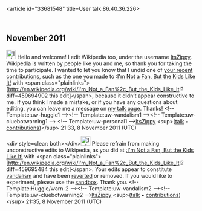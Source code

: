 <article id="33681548" title=User talk:86.40.36.226>
	<talkpage id="33681548" title="User talk:86.40.36.226">

== November 2011 ==

[[File:Information.svg|25px|alt=|link=]] Hello and welcome! I edit Wikipedia too, under the username [[User:ItsZippy|ItsZippy]]. Wikipedia is written by people like you and me, so thank you for taking the time to participate. I wanted to let you know that I undid one of [[Special:Contributions/86.40.36.226|your recent contributions]], such as the one you made to [[:I'm Not a Fan, But the Kids Like It!]] with &lt;span class=&quot;plainlinks&quot;&gt;[http://en.wikipedia.org/wiki/I'm_Not_a_Fan%2c_But_the_Kids_Like_It!?diff=459694902 this edit]&lt;/span&gt;, because it didn’t appear constructive to me. If you think I made a mistake, or if you have any questions about editing, you can leave me a message on [[User_talk:ItsZippy|my talk page]]. Thanks! {{z85}}&lt;!-- Template:uw-huggle1 --&gt;&lt;!-- Template:uw-vandalism1 --&gt;&lt;!-- Template:uw-cluebotwarning1 --&gt; &lt;!-- Template:uw-personal1 --&gt;[[User:ItsZippy|ItsZippy]] &lt;sup&gt;([[User Talk:ItsZippy|talk]] • [[Special:Contributions/ItsZippy|contributions]])&lt;/sup&gt; 21:33, 8 November 2011 (UTC)

&lt;div style=clear: both&gt;&lt;/div&gt;[[File:Information.svg|25px|alt=|link=]] Please refrain from making unconstructive edits to Wikipedia, as you did at [[:I'm Not a Fan, But the Kids Like It!]] with &lt;span class=&quot;plainlinks&quot;&gt;[http://en.wikipedia.org/wiki/I'm_Not_a_Fan%2c_But_the_Kids_Like_It!?diff=459695484 this edit]&lt;/span&gt;. Your edits appear to constitute [[Wikipedia:Vandalism|vandalism]] and have been [[Help:Reverting|reverted]] or removed. If you would like to experiment, please use the [[Wikipedia:Sandbox|sandbox]]. Thank you. &lt;!-- Template:Huggle/warn-2 --&gt;&lt;!-- Template:uw-vandalism2 --&gt;&lt;!-- Template:uw-cluebotwarning2 --&gt;[[User:ItsZippy|ItsZippy]] &lt;sup&gt;([[User Talk:ItsZippy|talk]] • [[Special:Contributions/ItsZippy|contributions]])&lt;/sup&gt; 21:35, 8 November 2011 (UTC)
	</talkpage>
</article>